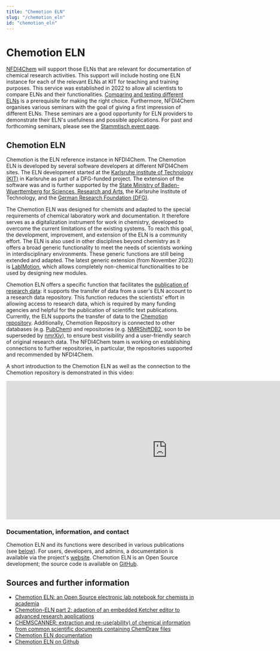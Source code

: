 ```yaml
---
title: "Chemotion ELN"
slug: "/chemotion_eln"
id: "chemotion_eln"
---
```



# Chemotion ELN

[NFDI4Chem](https://www.nfdi4chem.de/) will support those ELNs that are relevant for documentation of chemical research activities. This support will include hosting one ELN instance for each of the relevant ELNs at KIT for teaching and training purposes. This service was established in 2022 to allow all scientists to compare ELNs and their functionalities. [Comparing and testing different ELNs](/docs/choose_eln) is a prerequisite for making the right choice. Furthermore, NFDI4Chem organises various seminars with the goal of giving a first impression of different ELNs. These seminars are a good opportunity for ELN providers to demonstrate their ELN's usefulness and possible applications. For past and forthcoming seminars, please see the [Stammtisch event page](https://www.nfdi4chem.de/index.php/event/stammtisch-chemotion/).

## Chemotion ELN

Chemotion is the ELN reference instance in NFDI4Chem. The Chemotion ELN is developed by several software developers at different NFDI4Chem sites. The ELN development started at the [Karlsruhe institute of Technology (KIT)](https://www.kit.edu/) in Karlsruhe as part of a DFG-funded project. The extension of the software was and is further supported by the [State Ministry of Baden-Wuerttemberg for Sciences, Research and Arts](https://mwk.baden-wuerttemberg.de/), the Karlsruhe Institute of Technology, and the [German Research Foundation (DFG)](https://www.dfg.de/).

The Chemotion ELN was designed for chemists and adapted to the special requirements of chemical laboratory work and documentation. It therefore serves as a digitalization instrument for work in chemistry, developed to overcome the current limitations of the existing systems. To reach this goal, the development, improvement, and extension of the ELN is a community effort.
The ELN is also used in other disciplines beyond chemistry as it offers a broad generic functionality to meet the needs of scientists working in interdisciplinary environments. These generic functions are still being extended and adapted. The latest generic extension (from November 2023) is [LabIMotion](https://www.chemotion.net/docs/labimotion), which allows completely non-chemical functionalities to be used by designing new modules.

Chemotion ELN offers a specific function that facilitates the [publication of research data](/docs/data_publication): it supports the transfer of data from a user's ELN account to a research data repository. This function reduces the scientists' effort in allowing access to research data, which is required by many funding agencies and helpful for the publication of scientific text publications. Currently, the ELN supports the transfer of data to the [Chemotion repository](https://www.chemotion-repository.net/welcome). Additionally, Chemotion Repository is connected to other databases (e.g. [PubChem](https://pubchem.ncbi.nlm.nih.gov/)) and repositories (e.g. [NMRShiftDB2](https://nmrshiftdb.nmr.uni-koeln.de/), soon to be superseded by [nmrXiv](https://nmrxiv.org/)), to ensure best visibility and a user-friendly search of original research data. The NFDI4Chem team is working on establishing connections to further repositories, in particular, the repositories supported and recommended by NFDI4Chem.

A short introduction to the Chemotion ELN as well as the connection to the Chemotion repository is demonstrated in this video:

<iframe
	width="860"
	height="370"
	src="https://www.youtube.com/embed/tZHaP6DW-Dw"
	frameborder="0"
	allow="accelerometer; autoplay; encrypted-media; gyroscope; picture-in-picture"
	allowfullscreen
></iframe>

### Documentation, information, and contact

Chemotion ELN and its functions were described in various publications (see [below](#sources-and-further-information)). For users, developers, and admins, a documentation is available via the project's [website](https://www.chemotion.net/docs). Chemotion ELN is an Open Source development; the source code is available on [GitHub](https://github.com/ComPlat/chemotion_ELN).

## Sources and further information

-   [Chemotion ELN: an Open Source electronic lab notebook for chemists in academia](https://doi.org/10.1186/s13321-017-0240-0)
-   [Chemotion-ELN part 2: adaption of an embedded Ketcher editor to advanced research applications](https://doi.org/10.1186/s13321-018-0292-9)
-   [CHEMSCANNER: extraction and re-use(ability) of chemical information from common scientific documents containing ChemDraw files](https://doi.org/10.1186/s13321-019-0400-5)
-   [Chemotion ELN documentation](https://chemotion.net/docs/eln)
-   [Chemotion ELN on Github](https://github.com/ComPlat/chemotion_ELN)
